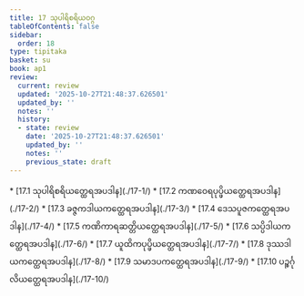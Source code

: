 ```yaml
---
title: 17 သုပါရိစရိယဝဂ္ဂ
tableOfContents: false
sidebar:
  order: 18
type: tipitaka
basket: su
book: ap1
review:
  current: review
  updated: '2025-10-27T21:48:37.626501'
  updated_by: ''
  notes: ''
  history:
  - state: review
    date: '2025-10-27T21:48:37.626501'
    updated_by: ''
    notes: ''
    previous_state: draft
---
```



<ReviewStatus review={frontmatter.review} showDetails={true} />

<HypothesisAnnotation frontmatter={frontmatter} />

<DynamicBreadcrumb />



<TableOfContents book="ap1" section="17">
* [17.1 သုပါရိစရိယတ္ထေရအပဒါန](./17-1/)
* [17.2 ကဏဝေရပုပ္ဖိယတ္ထေရအပဒါန](./17-2/)
* [17.3 ခဇ္ဇကဒါယကတ္ထေရအပဒါန](./17-3/)
* [17.4 ဒေသပူဇကတ္ထေရအပဒါန](./17-4/)
* [17.5 ကဏိကာရဆတ္တိယတ္ထေရအပဒါန](./17-5/)
* [17.6 သပ္ပိဒါယကတ္ထေရအပဒါန](./17-6/)
* [17.7 ယူထိကပုပ္ဖိယတ္ထေရအပဒါန](./17-7/)
* [17.8 ဒုဿဒါယကတ္ထေရအပဒါန](./17-8/)
* [17.9 သမာဒပကတ္ထေရအပဒါန](./17-9/)
* [17.10 ပဉ္စင်္ဂုလိယတ္ထေရအပဒါန](./17-10/)
</TableOfContents>